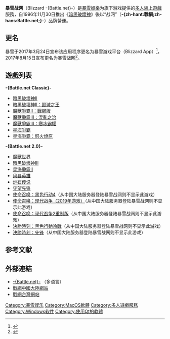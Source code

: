 {{noteTA
| G1 = Games
| 1 = zh-cn:暴雪游戏平台;zh-tw:暴雪應用程式;
| 2 = zh-cn:使命召唤;zh-tw:決勝時刻
}}
{{expand|time=2014-08-24T11:18:41+00:00}}
{{Infobox software
| logo = File:Blizzard Battle.net logo.png
| logo caption = Battle.net圖示
| logo_size = 260px
| latest release version = 1.8.0.8554
| developer = [[暴雪娛樂|暴雪娛樂]]
| genre = 多人線上遊戲服務<br>[[數位發行|數位發行]]<br>[[數位版權管理|數位版權管理]]<br>[[多人电子游戏|多人电子游戏]]在線服務商<br>[[社交網路服務|社交網路服務]]<br>[[即時通訊|即時通訊]]<br>VoIP
| license = [[专有软件|专有软件]]
| website = [http://battle.net -{Battle.net}-]
| alexa = {{increase}}237（{{as of|2017|04|27|alt=2017年4月}}）<ref name="alexa">{{cite web |url= http://www.alexa.com/siteinfo/battle.net |title= Battle.net Site Info |publisher= [[Alexa_Internet|Alexa Internet]] |accessdate= 2013-11-10 |archive-date= 2012-09-04 |archive-url= https://web.archive.org/web/20120904162850/http://www.alexa.com/siteinfo/battle.net |dead-url= no }}</ref>
}}
'''暴雪战网'''（Blizzard -{Battle.net}-）是[[暴雪娛樂|暴雪娛樂]]为旗下游戏提供的[[多人線上遊戲|多人線上遊戲]]服務，自1996年11月30日推出《[[暗黑破坏神_(游戏)|暗黑破壞神]]》後以“战网”（'''-{zh-hant:戰網;zh-hans:Battle.net;}-'''）品牌營運。

==更名==
暴雪于2017年3月24日宣布该应用程序更名为暴雪游戏平台（Blizzard App）<ref>{{cite web|title=暴雪战网正式更名暴雪游戏平台|url=http://games.qq.com/a/20170324/020644.htm|website=腾讯游戏|accessdate=2017-08-15|date=2017-03-24|archive-date=2017-08-15|archive-url=https://web.archive.org/web/20170815065137/http://games.qq.com/a/20170324/020644.htm|dead-url=no}}</ref>，2017年8月15日宣布更名为暴雪战网<ref>{{cite web|title=改名“游戏平台”失败！暴雪重新复活“战网”|url=http://news.mydrivers.com/1/544/544399.htm|website=快科技|accessdate=2017-08-15|date=2017-08-15|archive-date=2017-08-15|archive-url=https://web.archive.org/web/20170815062932/http://news.mydrivers.com/1/544/544399.htm|dead-url=no}}</ref>。

==遊戲列表==
'''-{Battle.net Classic}-'''
* [[暗黑破壞神II|暗黑破壞神II]]
* [[暗黑破壞神II：毀滅之王|暗黑破壞神II：毀滅之王]]
* [[魔兽争霸II：黑潮|魔獸爭霸II：戰網版]]
*[[魔兽争霸III：混乱之治|魔獸爭霸III：混亂之治]]
* [[魔獸爭霸III：寒冰霸權|魔獸爭霸III：寒冰霸權]]
* [[星海爭霸|星海爭霸]]
* [[星海爭霸：怒火燎原|星海爭霸：怒火燎原]]

'''-{Battle.net 2.0}-'''
*[[魔兽世界|魔獸世界]]
* [[暗黑破壞神III|暗黑破壞神III]]
* [[星海爭霸II|星海爭霸II]]
* [[风暴英雄|风暴英雄]]
* [[炉石传说|炉石传说]]
* [[守望先锋|守望先锋]] 
*[[使命召唤：黑色行动4|使命召唤：黑色行动4]]（从中国大陆服务器登陆暴雪战网则不显示此游戏）
*[[使命召唤：现代战争_(2019年游戏)|使命召唤：现代战争（2019年游戏）]]（从中国大陆服务器登陆暴雪战网则不显示此游戏）
*[[使命召唤：现代战争2重制版|使命召唤：现代战争2重制版]]（从中国大陆服务器登陆暴雪战网则不显示此游戏）
*[[決勝時刻：黑色行動冷戰|決勝時刻：黑色行動冷戰]]（从中国大陆服务器登陆暴雪战网则不显示此游戏）
*[[決勝時刻：先锋|決勝時刻：先锋]]（从中国大陆服务器登陆暴雪战网则不显示此游戏）

==参考文献==
{{reflist}}
==外部連結==
*[http://www.battle.net -{Battle.net}-] {{Wayback|url=http://www.battle.net/ |date=20040510031842 }}（多语言）
*[http://www.battlenet.com.cn 戰網中國大陸網站] {{Wayback|url=http://www.battlenet.com.cn/ |date=20100603080710 }}{{zh-cn}}
*[http://tw.battle.net/zh/ 戰網台灣網站] {{Wayback|url=http://tw.battle.net/zh/ |date=20110808013531 }}{{zh-tw}}
{{暴雪娛樂}}{{軟體數字發行平台}}

{{DEFAULTSORT:Battle net}}
[[Category:暴雪娱乐|Category:暴雪娱乐]]
[[Category:MacOS軟體|Category:MacOS軟體]]
[[Category:多人遊戲服務|Category:多人遊戲服務]]
[[Category:Windows软件|Category:Windows软件]]
[[Category:使用Qt的軟體|Category:使用Qt的軟體]]